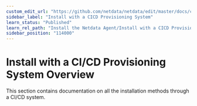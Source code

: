 ```yaml
---
custom_edit_url: "https://github.com/netdata/netdata/edit/master/docs/category-overview-pages/install-with-a-cicd-provisioning-system.md"
sidebar_label: "Install with a CICD Provisioning System"
learn_status: "Published"
learn_rel_path: "Install the Netdata Agent/Install with a CICD Provisioning System"
sidebar_position: "114000"
---
```

# Install with a CI/CD Provisioning System Overview

This section contains documentation on all the installation methods through a CI/CD system.
